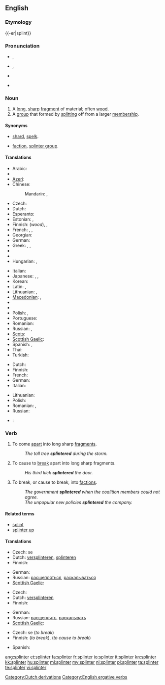 {{was wotd|2009|February|1}}
==English==
{{wikipedia|dab=splinter}}

===Etymology===
{{-er|splint}}

===Pronunciation===
* {{a|UK}} {{IPA|/ˈsplɪn.tə/}}, {{SAMPA|/"splIn.t@/}}
* {{a|US}} {{IPA|/ˈsplɪn.tɚ/}}, {{SAMPA|"splIn.t@`/}}
*: {{audio|en-us-splinter.ogg|Audio (US)}}
* {{a|Southern US}} {{IPA|/ˈsplɪn.ɚ/}}
* {{rhymes|ɪntə(r)}}

===Noun===
{{en-noun}}

# A [[long]], [[sharp]] [[fragment]] of material; often [[wood]].
# A [[group]] that formed by [[split]]ting off from a larger [[membership]].

====Synonyms====
* {{sense|long sharp fragment}} [[shard]], [[spelk]].
* {{sense|group formed by splitting}} [[faction]], [[splinter group]].

====Translations====
{{trans-top|long, sharp fragment of material; often wood}}
* Arabic: {{t|ar|شظية|f|tr=shaZíyya|sc=Arab}}
* {{trreq|Armenian}}
* [[Azeri]]: {{t|az|tilişkə}}
* Chinese:
*: Mandarin: {{t|cmn|碎片|tr=suìpiàn|sc=Hani}},  {{t-|cmn|刺|tr=cì|sc=Hani}}
* Czech: {{t-|cs|tříska|f}}
* Dutch: {{t+|nl|splinter}}
* Esperanto: {{t-|eo|splito|xs=Esperanto}}
* Estonian: {{t-|et|pind}}, {{t-|et|kild}}
* Finnish: {{t-|fi|säle}} (''wood''), {{t+|fi|sirpale}}, {{t-|fi|pirstale}}
* French: {{t+|fr|éclat|m}},  {{t+|fr|esquille|f}}, {{t+|fr|écharde|f}}
* Georgian: {{t-|ka|კვარი|tr=kvari|sc=Geor|xs=Georgian}}
* German: {{t+|de|Splitter|m}}
* Greek: {{t+|el|θραύσμα|n|tr=thráfsma|sc=Grek}}, {{italbrac|wood}} {{t+|el|ακίδα|f|tr=akída|sc=Grek}}, {{italbrac|usually metal}} {{t+|el|βλήμα|n|tr=vlíma|sc=Grek}}
* {{trreq|Hebrew}}
* {{trreq|Hindi}}
* Hungarian: {{t|hu|forgács}}, {{t+|hu|szálka}}
{{trans-mid}}
* Italian: {{t-|it|scheggia|f}}
* Japanese: {{t-|ja|破片|tr=はへん, hahen|sc=Jpan}},  {{t+|ja|刺|sc=Jpan}},  {{t|ja|とげ|tr=doke|sc=Jpan}}
* Korean: {{t|ko|나무 조각|tr=namu jogak|sc=Hang}}
* Latin: {{t-|la|assula|f}}, {{t|la|schidia|f}}
* Lithuanian: {{t|lt|drožlė|f|xs=Lithuanian}},  {{t|lt|rakštis|f|xs=Lithuanian}}
* [[Macedonian]]: {{t-|mk|спица|f|tr=spíca|sc=Cyrl}},  {{t|mk|деланка|f|tr=délanka|sc=Cyrl}}
* {{trreq|Old English}}
* {{trreq|Persian}}
* Polish: {{t|pl|odłamek|m}}, {{t|pl|drzazga|f}}
* Portuguese: {{t|pt|farpa|f}}
* Romanian: {{t-|ro|aşchie}}
* Russian: {{t|ru|щепка|f|tr=ščépka|sc=Cyrl}}, {{t+|ru|заноза|f|tr=zanóza|sc=Cyrl}}
* [[Scots]]: {{tø|sco|spail|xs=Scots}}
* [[Scottish Gaelic]]: {{t-|gd|spealg|f|xs=Scottish Gaelic}}
* Spanish: {{italbrac|wood}} {{t-|es|astilla|f}}, {{italbrac|bone or metal}} {{t+|es|esquirla|f}}
* Thai: {{t|th|เสี้ยน|tr=sîan}}
* Turkish: {{t|tr|kıymık}}
{{trans-bottom}}

{{trans-top|a group that formed by splitting off from a larger membership}}
* Dutch: {{t|nl|splintergroep}}
* Finnish: {{t|fi|sirpaleryhmä}}
* French: {{t+|fr|faction|f}}
* German: {{t|de|Splittergruppe|f}}
* Italian: {{t+|it|fazione}}
{{trans-mid}}
* Lithuanian: {{t|lt|trupinys|m|xs=Lithuanian}}
* Polish: {{t|pl|odłam|m}}
* Romanian: {{t|ro|factiune|f}}, {{t-|ro|schisma|f}}
* Russian: {{t|ru|отщепенцы}}
{{trans-bottom}}

{{checktrans-top}}
* {{ttbc|French}}: {{t|fr|écharde|m}}
{{trans-bottom}}

===Verb===
{{en-verb}}

# {{intransitive}} To come [[apart]] into long sharp [[fragment]]s.
#: ''The tall tree '''splintered''' during the storm.''
# {{transitive}} To cause to [[break]] apart into long sharp fragments.
#: ''His third kick '''splintered''' the door.''
# {{figuratively|of a group}} To break, or cause to break, into [[faction]]s.
#: ''The government '''splintered''' when the coalition members could not agree.''
#: ''The unpopular new policies '''splintered''' the company.''

====Related terms====
* [[splint]]
* [[splinter up]]

====Translations====
{{trans-top|to come apart into splinters}}
* Czech: {{t-|cs|štěpit}} se
* Dutch: [[versplinteren]], [[splinteren]]
* Finnish: {{t+|fi|hajota}} {{t-|fi|säle|alt=säleiksi}}
{{trans-mid}}
* German: {{t-|de|zersplittern}}
* Russian: [[расщепляться]], [[раскалываться]]
* [[Scottish Gaelic]]: {{t-|gd|spealg|xs=Scottish Gaelic}}
{{trans-bottom}}

{{trans-top|to cause to break apart into splinters}}
* Czech: {{t-|cs|štípat}}
* Dutch: [[versplinteren]]
* Finnish: {{t+|fi|hajottaa}}
{{trans-mid}}
* German: {{t-|de|zersplittern}}
* Russian: [[расщеплять]], [[раскалывать]]
* [[Scottish Gaelic]]: {{t-|gd|spealg|xs=Scottish Gaelic}}
{{trans-bottom}}

{{trans-top|to break or cause to break into factions}}
* Czech: {{t-|cs|odštěpit}} se (''to break'')
* Finnish: {{t+|fi|hajota}} (''to break''), {{t+|fi|hajottaa}} (''to cause to break'')
{{trans-mid}}
* Spanish: {{t-|es|astillar}}
{{trans-bottom}}

[[Category:Dutch derivations]]
[[Category:English ergative verbs]]

[[ang:splinter]]
[[et:splinter]]
[[fa:splinter]]
[[fr:splinter]]
[[io:splinter]]
[[it:splinter]]
[[kn:splinter]]
[[kk:splinter]]
[[hu:splinter]]
[[ml:splinter]]
[[my:splinter]]
[[nl:splinter]]
[[pl:splinter]]
[[ta:splinter]]
[[te:splinter]]
[[vi:splinter]]
